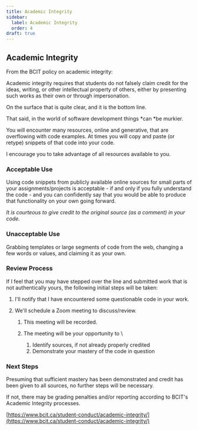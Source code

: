 ```yaml
---
title: Academic Integrity
sidebar:
  label: Academic Integrity
  order: 4
draft: true
---
```


## Academic Integrity

From the BCIT policy on academic integrity:

Academic integrity requires that students do not falsely claim credit for the ideas, writing, or other intellectual property of others, either by presenting such works as their own or through impersonation.

On the surface that is quite clear, and it is the bottom line.

That said, in the world of software development things *can *be murkier.

You will encounter many resources, online and generative, that are overflowing with code examples. At times you will copy and paste (or retype) snippets of that code into your code.

I encourage you to take advantage of all resources available to you.

### **Acceptable Use**

Using code snippets from publicly available online sources for small parts of your assignments/projects is acceptable - if and only if you fully understand the code - and you can confidently say that you would be able to produce that functionality on your own going forward.

_It is courteous to give credit to the original source (as a comment) in your code._

### **Unacceptable Use**

Grabbing templates or large segments of code from the web, changing a few words or values, and claiming it as your own.

### **Review Process**

If I feel that you may have stepped over the line and submitted work that is not authentically yours, the following initial steps will be taken:

1. I'll notify that I have encountered some questionable code in your work.
2. We'll schedule a Zoom meeting to discuss/review.

   1. This meeting will be recorded.
   2. The meeting will be your opportunity to \

      1. Identify sources, if not already properly credited
      2. Demonstrate your mastery of the code in question

### **Next Steps**

Presuming that sufficient mastery has been demonstrated and credit has been given to all sources, no further steps will be necessary.

If not, there may be grading penalties and/or reporting according to BCIT's Academic Integrity processes.

[https://www.bcit.ca/student-conduct/academic-integrity/](https://www.bcit.ca/student-conduct/academic-integrity/)
